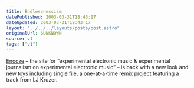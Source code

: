 ```yaml
---
title: Endlessnessism
datePublished: 2003-03-31T18:43:17
dateUpdated: 2003-03-31T18:43:17
layout: "../../../layouts/posts/post.astro"
originalUrl: $UNKNOWN
source: v1
tags: ["v1"]
---
```


[Enooze][1] &#8211; the site for &#8220;experimental electronic music & experimental journalism on experimental electronic music&#8221; &#8211; is back with a new look and new toys including [single file][2], a one-at-a-time remix project featuring a track from LJ Kruzer.

[1]: http://www.enooze.com/
[2]: http://remix.enooze.com/ "remix.enooze.com: single file"
